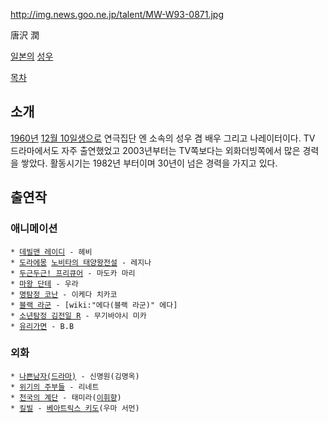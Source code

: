 http://img.news.goo.ne.jp/talent/MW-W93-0871.jpg

唐沢 潤

[[일본]]의 [[성우]]

[[목차]]

== 소개 == 
[[1960년]] [[12월 10일]]생으로 연극집단 엔 소속의 성우 겸 배우 그리고 나레이터이다. TV 드라마에서도 자주 출연했었고 2003년부터는 TV쪽보다는 외화더빙쪽에서 많은 경력을 쌓았다. 활동시기는 1982년 부터이며 30년이 넘은 경력을 가지고 있다.

== 출연작 ==
=== 애니메이션 ===
 * [[데빌맨 레이디]] - 헤비
 * [[도라에몽]] [[노비타의 태양왕전설]] - 레지나
 * [[두근두근! 프리큐어]] - 마도카 마리
 * [[마왕 단테]] - 우라
 * [[명탐정 코난]] - 이케다 치카코
 * [[블랙 라군]] - [wiki:"에다(블랙 라군)" 에다]
 * [[소년탐정 김전일/애니메이션|소년탐정 김전일 R]] - 무기바야시 미카
 * [[유리가면]] - B.B
 
=== 외화 ===
 * [[나쁜남자(드라마)]] - 신명원(김명옥)
 * [[위기의 주부들]] - 리네트
 * [[천국의 계단]] - 태미라([[이휘향]])
 * [[킬빌]] - [[베아트릭스 키도]](우마 서먼)

 




